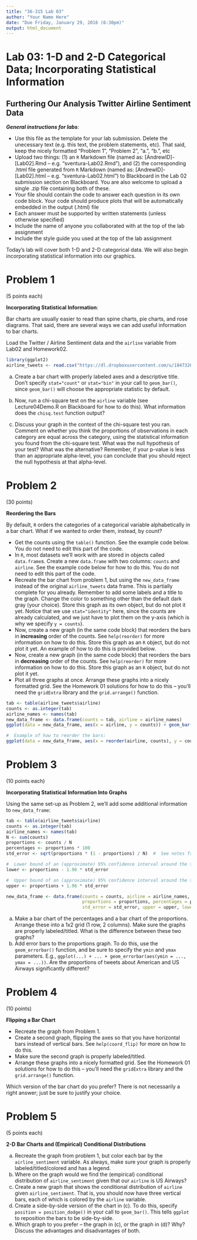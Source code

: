 ```yaml
---
title: "36-315 Lab 03"
author: "Your Name Here"
date: "Due Friday, January 29, 2016 (6:30pm)"
output: html_document
---
```


#  Lab 03:  1-D and 2-D Categorical Data; Incorporating Statistical Information

##  Furthering Our Analysis Twitter Airline Sentiment Data

***General instructions for labs***: 

+  Use this file as the template for your lab submission.  Delete the unecessary text (e.g. this text, the problem statements, etc).  That said, keep the nicely formatted "Problem 1", "Problem 2", "a.", "b.", etc
+  Upload two things:  (1) an `R` Markdown file (named as:  [AndrewID]-[Lab02].Rmd -- e.g. "sventura-Lab02.Rmd"), and (2) the corresponding .html file generated from `R` Markdown (named as:  [AndrewID]-[Lab02].html -- e.g. "sventura-Lab02.html") to Blackboard in the Lab 02 submission section on Blackboard.  You are also welcome to upload a single .zip file containing both of these.
+  Your file should contain the code to answer each question in its own code block.  Your code should produce plots that will be automatically embedded in the output (.html) file
+  Each answer must be supported by written statements (unless otherwise specified)
+  Include the name of anyone you collaborated with at the top of the lab assignment
+  Include the style guide you used at the top of the lab assignment


Today's lab will cover both 1-D and 2-D categorical data.  We will also begin incorporating statistical information into our graphics.


#  Problem 1

(5 points each)

**Incorporating Statistical Information**:  

Bar charts are usually easier to read than spine charts, pie charts, and rose diagrams.  That said, there are several ways we can add useful information to bar charts.

Load the Twitter / Airline Sentiment data and the `airline` variable from Lab02 and Homework02.  

```r
library(ggplot2)
airline_tweets <- read.csv("https://dl.dropboxusercontent.com/u/18473260/Tweets.csv")
```

a.  Create a bar chart with properly labeled axes and a descriptive title.  Don't specify `stat="count"` or `stat="bin"` in your call to `geom_bar()`, since `geom_bar()` will choose the appropriate statistic by default.

b.  Now, run a chi-square test on the `airline` variable (see Lecture04Demo.R on Blackboard for how to do this).  What information does the `chisq.test` function output?

c.  Discuss your graph in the context of the chi-square test you ran.  Comment on whether you think the proportions of observations in each category are equal across the category, using the statistical information you found from the chi-square test.  What was the null hypothesis of your test?  What was the alternative?  Remember, if your p-value is less than an appropriate alpha-level, you can conclude that you should reject the null hypothesis at that alpha-level.


#  Problem 2

(30 points)

**Reordering the Bars**

By default, `R` orders the categories of a categorical variable alphabetically in a bar chart.  What if we wanted to order them, instead, by count?

+  Get the counts using the `table()` function.  See the example code below.  You do not need to edit this part of the code.
+  In `R`, most datasets we'll work with are stored in objects called `data.frame`s.  Create a new `data.frame` with two columns:  `counts` and `airline`.  See the example code below for how to do this.  You do not need to edit this part of the code.
+  Recreate the bar chart from problem 1, but using the `new_data_frame` instead of the original `airline_tweets` data frame.  This is partially complete for you already.  Remember to add some labels and a title to the graph.  Change the color to something other than the default dark gray (your choice).  Store this graph as its own object, but do not plot it yet.  Notice that we use `stat="identity"` here, since the counts are already calculated, and we just have to plot them on the y-axis (which is why we specify `y = counts`).
+  Now, create a new graph (in the same code block) that reorders the bars in **increasing** order of the counts.  See `help(reorder)` for more information on how to do this.  Store this graph as an `R` object, but do not plot it yet.  An example of how to do this is provided below.
+  Now, create a new graph (in the same code block) that reorders the bars in **decreasing** order of the counts.  See `help(reorder)` for more information on how to do this.  Store this graph as an `R` object, but do not plot it yet.
+  Plot all three graphs at once.  Arrange these graphs into a nicely formatted grid.  See the Homework 01 solutions for how to do this -- you'll need the `gridExtra` library and the `grid.arrange()` function.

```r
tab <- table(airline_tweets$airline)
counts <- as.integer(tab)
airline_names <- names(tab)
new_data_frame <- data.frame(counts = tab, airline = airline_names)
ggplot(data = new_data_frame, aes(x = airline, y = counts)) + geom_bar(stat="identity")

#  Example of how to reorder the bars:
ggplot(data = new_data_frame, aes(x = reorder(airline, counts), y = counts)) + geom_bar(stat="identity")
```


#  Problem 3

(10 points each)

**Incorporating Statistical Information Into Graphs**

Using the same set-up as Problem 2, we'll add some additional information to `new_data_frame`:

```r
tab <- table(airline_tweets$airline)
counts <- as.integer(tab)
airline_names <- names(tab)
N <- sum(counts)
proportions <- counts / N
percentages <- proportions * 100
std_error <- sqrt(proportions * (1 - proportions) / N)  #  See notes from Wednesday

#  Lower bound of an (approximate) 95% confidence interval around the true proportion in each category
lower <- proportions - 1.96 * std_error  

#  Upper bound of an (approximate) 95% confidence interval around the true proportion in each category
upper <- proportions + 1.96 * std_error

new_data_frame <- data.frame(counts = counts, airline = airline_names, 
                             proportions = proportions, percentages = percentages,
                             std_error = std_error, upper = upper, lower = lower)
```

a.  Make a bar chart of the percentages and a bar chart of the proportions.  Arrange these into a 1x2 grid (1 row, 2 columns).  Make sure the graphs are properly labeled/titled.  What is the difference between these two graphs?
b.  Add error bars to the proportions graph.  To do this, use the `geom_errorbar()` function, and be sure to specify the `ymin` and `ymax` parameters.  E.g., `ggplot(...) + ... + geom_errorbar(aes(ymin = ..., ymax = ...))`.  Are the proportions of tweets about American and US Airways significantly different?


#  Problem 4

(10 points)

**Flipping a Bar Chart**

+  Recreate the graph from Problem 1.
+  Create a second graph, flipping the axes so that you have horizontal bars instead of vertical bars.  See `help(coord_flip)` for more on how to do this.
+  Make sure the second graph is properly labeled/titled.
+  Arrange these graphs into a nicely formatted grid.  See the Homework 01 solutions for how to do this -- you'll need the `gridExtra` library and the `grid.arrange()` function.

Which version of the bar chart do you prefer?  There is not necessarily a right answer; just be sure to justify your choice.


#  Problem 5

(5 points each)

**2-D Bar Charts and (Empirical) Conditional Distributions**

a.  Recreate the graph from problem 1, but color each bar by the `airline_sentiment` variable.  As always, make sure your graph is properly labeled/titled/colored and has a legend.
b.  Where on the graph would we find the (empirical) conditional distribution of `airline_sentiment` given that our `airline` is US Airways?
c.  Create a new graph that shows the conditional distribution of `airline` given `airline_sentiment`.  That is, you should now have three vertical bars, each of which is colored by the `airline` variable.
d.  Create a side-by-side version of the chart in (c).  To do this, specify `position = position_dodge()` in your call to `geom_bar()`.  This tells `ggplot` to reposition the bars to be side-by-side.
e.  Which graph to you prefer -- the graph in (c), or the graph in (d)?  Why?  Discuss the advantages and disadvantages of both.


